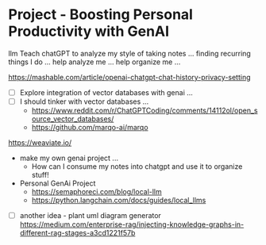 # Project - Boosting Personal Productivity with GenAI 
llm
Teach chatGPT to analyze my style of taking notes ... finding recurring things I do ... help analyze me ... help organize me ...

https://mashable.com/article/openai-chatgpt-chat-history-privacy-setting

* [ ] Explore integration of vector databases with genai ...
* [ ] I should tinker with vector databases ...
    * https://www.reddit.com/r/ChatGPTCoding/comments/14112ol/open_source_vector_databases/
    * https://github.com/marqo-ai/marqo

https://weaviate.io/
* make my own genai project ...
	* How can I consume my notes into chatgpt and use it to organize stuff!
* Personal GenAi Project
	- https://semaphoreci.com/blog/local-llm
	- https://python.langchain.com/docs/guides/local_llms

* [ ] another idea - plant uml diagram generator
https://medium.com/enterprise-rag/injecting-knowledge-graphs-in-different-rag-stages-a3cd1221f57b
